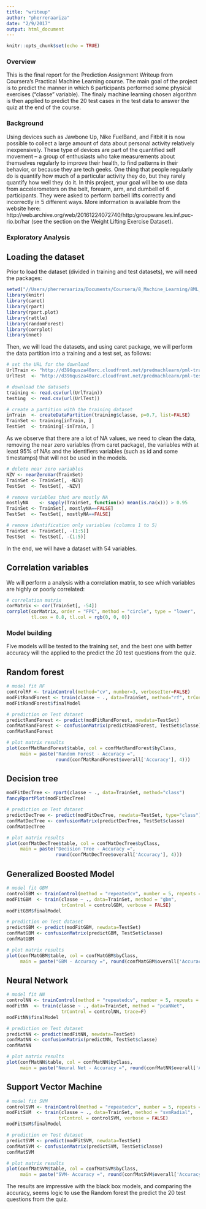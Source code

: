 ```yaml
---
title: "writeup"
author: "pherreraariza"
date: "2/9/2017"
output: html_document
---
```


```r
knitr::opts_chunk$set(echo = TRUE)
```

### Overview

This is the final report for the Prediction Assignment Writeup from Coursera's Practical Machine Learning course. The main goal of the project is to predict the manner in which 6 participants performed some physical exercises ("classe" variable). The finaly machine learning chosen algorithm is  then applied to predict the 20 test cases in the test data to answer the quiz at the end of the course.

### Background

Using devices such as Jawbone Up, Nike FuelBand, and Fitbit it is now possible to collect a large amount of data about personal activity relatively inexpensively. These type of devices are part of the quantified self movement – a group of enthusiasts who take measurements about themselves regularly to improve their health, to find patterns in their behavior, or because they are tech geeks. One thing that people regularly do is quantify how much of a particular activity they do, but they rarely quantify how well they do it. In this project, your goal will be to use data from accelerometers on the belt, forearm, arm, and dumbell of 6 participants. They were asked to perform barbell lifts correctly and incorrectly in 5 different ways. More information is available from the website here: http://web.archive.org/web/20161224072740/http:/groupware.les.inf.puc-rio.br/har (see the section on the Weight Lifting Exercise Dataset).

### Exploratory Analysis

## Loading the dataset

Prior to load the dataset (divided in training and test datasets), we will need the packages:

```r
setwd("//Users/pherreraariza/Documents/Coursera/8_Machine_Learning/8ML_Project")
library(knitr)
library(caret)
library(rpart)
library(rpart.plot)
library(rattle)
library(randomForest)
library(corrplot)
library(nnet)
```

Then, we will load the datasets, and using caret package, we will perform the data partition into a training and a test set, as follows:

```r
# set the URL for the download
UrlTrain <- "http://d396qusza40orc.cloudfront.net/predmachlearn/pml-training.csv"
UrlTest  <- "http://d396qusza40orc.cloudfront.net/predmachlearn/pml-testing.csv"

# download the datasets
training <- read.csv(url(UrlTrain))
testing  <- read.csv(url(UrlTest))

# create a partition with the training dataset 
inTrain  <- createDataPartition(training$classe, p=0.7, list=FALSE)
TrainSet <- training[inTrain, ]
TestSet  <- training[-inTrain, ]
```

As we observe that there are a lot of NA values, we need to clean the data, removing the near zero variables (from caret package), the variables with at least 95% of NAs and the identifiers variables (such as id and some timestamps) that will not be used in the models.

```r
# delete near zero variables
NZV <- nearZeroVar(TrainSet)
TrainSet <- TrainSet[, -NZV]
TestSet  <- TestSet[, -NZV]

# remove variables that are mostly NA
mostlyNA    <- sapply(TrainSet, function(x) mean(is.na(x))) > 0.95
TrainSet <- TrainSet[, mostlyNA==FALSE]
TestSet  <- TestSet[, mostlyNA==FALSE]

# remove identification only variables (columns 1 to 5)
TrainSet <- TrainSet[, -(1:5)]
TestSet  <- TestSet[, -(1:5)]
```

In the end, we will have a dataset with 54 variables.

## Correlation variables

We will perform a analysis with a correlation matrix, to see which variables are highly or poorly correlated:

```r
# correlation matrix
corMatrix <- cor(TrainSet[, -54])
corrplot(corMatrix, order = "FPC", method = "circle", type = "lower", 
         tl.cex = 0.8, tl.col = rgb(0, 0, 0))
```


### Model building

Five models will be tested to the training set, and the best one with better accuracy will the applied to the predict the 20 test questions from the quiz. 

## Random forest

```r
# model fit RF
controlRF <- trainControl(method="cv", number=3, verboseIter=FALSE)
modFitRandForest <- train(classe ~ ., data=TrainSet, method="rf", trControl=controlRF)
modFitRandForest$finalModel
```

```r
# prediction on Test dataset
predictRandForest <- predict(modFitRandForest, newdata=TestSet)
confMatRandForest <- confusionMatrix(predictRandForest, TestSet$classe)
confMatRandForest
```

```r
# plot matrix results
plot(confMatRandForest$table, col = confMatRandForest$byClass, 
     main = paste("Random Forest - Accuracy =",
                  round(confMatRandForest$overall['Accuracy'], 4)))
```

## Decision tree

```r
modFitDecTree <- rpart(classe ~ ., data=TrainSet, method="class")
fancyRpartPlot(modFitDecTree)
```

```r
# prediction on Test dataset
predictDecTree <- predict(modFitDecTree, newdata=TestSet, type="class")
confMatDecTree <- confusionMatrix(predictDecTree, TestSet$classe)
confMatDecTree
```

```r
# plot matrix results
plot(confMatDecTree$table, col = confMatDecTree$byClass, 
     main = paste("Decision Tree - Accuracy =",
                  round(confMatDecTree$overall['Accuracy'], 4)))
```

## Generalized Boosted Model

```r
# model fit GBM
controlGBM <- trainControl(method = "repeatedcv", number = 5, repeats = 1)
modFitGBM  <- train(classe ~ ., data=TrainSet, method = "gbm",
                    trControl = controlGBM, verbose = FALSE)
modFitGBM$finalModel
```

```r
# prediction on Test dataset
predictGBM <- predict(modFitGBM, newdata=TestSet)
confMatGBM <- confusionMatrix(predictGBM, TestSet$classe)
confMatGBM
```

```r
# plot matrix results
plot(confMatGBM$table, col = confMatGBM$byClass, 
     main = paste("GBM - Accuracy =", round(confMatGBM$overall['Accuracy'], 4)))
```

## Neural Network

```r
# model fit NN
controlNN <- trainControl(method = "repeatedcv", number = 5, repeats = 1)
modFitNN  <- train(classe ~ ., data=TrainSet, method = "pcaNNet", 
                    trControl = controlNN, trace=F)
modFitNN$finalModel
```

```r
# prediction on Test dataset
predictNN <- predict(modFitNN, newdata=TestSet)
confMatNN <- confusionMatrix(predictNN, TestSet$classe)
confMatNN
```


```r
# plot matrix results
plot(confMatNN$table, col = confMatNN$byClass, 
     main = paste("Neural Net - Accuracy =", round(confMatNN$overall['Accuracy'], 4)))
```

## Support Vector Machine

```r
# model fit SVM
controlSVM <- trainControl(method = "repeatedcv", number = 5, repeats = 1)
modFitSVM  <- train(classe ~ ., data=TrainSet, method = "svmRadial", 
                   trControl = controlSVM, verbose = FALSE)
modFitSVM$finalModel
```

```r
# prediction on Test dataset
predictSVM <- predict(modFitSVM, newdata=TestSet)
confMatSVM <- confusionMatrix(predictSVM, TestSet$classe)
confMatSVM
```

```r
# plot matrix results
plot(confMatSVM$table, col = confMatSVM$byClass, 
     main = paste("SVM- Accuracy =", round(confMatSVM$overall['Accuracy'], 4)))
```

The results are impressive with the black box models, and comparing the accuracy, seems logic to use the Random forest the predict the 20 test questions from the quiz.


